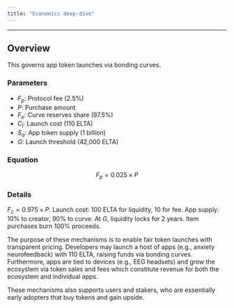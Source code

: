 ```yaml
---
title: "Economics deep-dive"
---
```


---

## Overview

This governs app token launches via bonding curves.

### Parameters

- $F_p$: Protocol fee (2.5%)
- $P$: Purchase amount
- $F_e$: Curve reserves share (97.5%)
- $C_l$: Launch cost (110 ELTA)
- $S_a$: App token supply (1 billion)
- $G$: Launch threshold (42,000 ELTA)

### Equation

$$
F_p = 0.025 × P
$$

### Details

$F_c = 0.975 × P.$ Launch cost: 100 ELTA for liquidity, 10 for fee. App supply: 10% to creator, 90% to curve. At $G$, liquidity locks for 2 years. Item purchases burn 100% proceeds.

The purpose of these mechanisms is to enable fair token launches with transparent pricing. Developers may launch a host of apps (e.g., anxiety neurofeedback) with 110 ELTA, raising funds via bonding curves. Furthermore, apps are tied to devices (e.g., EEG headsets) and grow the ecosystem via token sales and fees which constitute revenue for both the ecosystem and individual apps.

These mechanisms also supports users and stakers, who are essentially early adopters that buy tokens and gain upside.